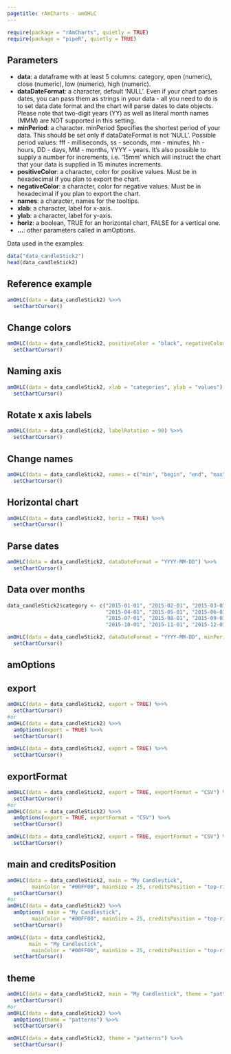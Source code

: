 ```yaml
---
pagetitle: rAmCharts - amOHLC
---
```


```r
require(package = "rAmCharts", quietly = TRUE)
require(package = "pipeR", quietly = TRUE)
```

## Parameters

* __data__: a dataframe with at least 5 columns: category, open (numeric), close (numeric), low (numeric), high (numeric). 
* __dataDateFormat__: a character, default 'NULL'. Even if your chart parses dates, you can pass them as strings in your data - all you need to do is to set data date format and the chart will parse dates to date objects. Please note that two-digit years (YY) as well as literal month names (MMM)  are NOT supported in this setting.
* __minPeriod__: a character. minPeriod Specifies the shortest period of your data. This should be set only if dataDateFormat is not 'NULL'. Possible period values: fff - milliseconds, ss - seconds, mm - minutes, hh - hours, DD - days, MM - months, YYYY - years. It's also possible to supply a number for increments, i.e. '15mm' which will instruct the chart that your data is supplied in 15 minutes increments.
* __positiveColor__: a character, color for positive values. Must be in hexadecimal if you plan to export the chart.
* __negativeColor__: a character, color for negative values. Must be in hexadecimal if you plan to export the chart.
* __names__: a character, names for the tooltips.
* __xlab__: a character, label for x-axis.
* __ylab__: a character, label for y-axis.
* __horiz__: a boolean, TRUE for an horizontal chart, FALSE for a vertical one.
* __...__: other parameters called in amOptions. 

Data used in the examples:
```r
data("data_candleStick2")
head(data_candleStick2)
```

## Reference example

```r
amOHLC(data = data_candleStick2) %>>% 
  setChartCursor()
```

<h2 class="partdivtitle"> Change colors </h2>
```r
amOHLC(data = data_candleStick2, positiveColor = "black", negativeColor = "green") %>>% 
  setChartCursor()
```

<h2 class="partdivtitle"> Naming axis </h2>
```r
amOHLC(data = data_candleStick2, xlab = "categories", ylab = "values") %>>% 
  setChartCursor()
```

<h2 class="partdivtitle"> Rotate x axis labels </h2>
```r
amOHLC(data = data_candleStick2, labelRotation = 90) %>>% 
  setChartCursor()
```

<h2 class="partdivtitle"> Change names </h2>
```r
amOHLC(data = data_candleStick2, names = c("min", "begin", "end", "max")) %>>% 
  setChartCursor()
```

<h2 class="partdivtitle"> Horizontal chart </h2>
```r
amOHLC(data = data_candleStick2, horiz = TRUE) %>>% 
  setChartCursor()
```

<h2 class="partdivtitle"> Parse dates </h2>
```r
amOHLC(data = data_candleStick2, dataDateFormat = "YYYY-MM-DD") %>>% 
  setChartCursor()
```

<h2 class="partdivtitle"> Data over months </h2>
```r
data_candleStick2$category <- c("2015-01-01", "2015-02-01", "2015-03-01",
                                "2015-04-01", "2015-05-01", "2015-06-01",
                                "2015-07-01", "2015-08-01", "2015-09-01",
                                "2015-10-01", "2015-11-01", "2015-12-01")

amOHLC(data = data_candleStick2, dataDateFormat = "YYYY-MM-DD", minPeriod = "MM") %>>% 
  setChartCursor()
```

<h2 class="amOptions">amOptions</h2>

<h2 class="partdivtitle">export</h2>
```r
amOHLC(data = data_candleStick2, export = TRUE) %>>% 
  setChartCursor()
#or
amOHLC(data = data_candleStick2) %>>% 
  amOptions(export = TRUE) %>>%
  setChartCursor()
```
```r
amOHLC(data = data_candleStick2, export = TRUE) %>>% 
  setChartCursor()
```
  
<h2 class="partdivtitle">exportFormat</h2>
```r
amOHLC(data = data_candleStick2, export = TRUE, exportFormat = "CSV") %>>% 
  setChartCursor()
#or
amOHLC(data = data_candleStick2) %>>% 
  amOptions(export = TRUE, exportFormat = "CSV") %>>% 
  setChartCursor()
```
```r
amOHLC(data = data_candleStick2, export = TRUE, exportFormat = "CSV") %>>% 
  setChartCursor()
```

<h2 class="partdivtitle">main and creditsPosition</h2>
```r
amOHLC(data = data_candleStick2, main = "My Candlestick",
        mainColor = "#00FF00", mainSize = 25, creditsPosition = "top-right") %>>% 
  setChartCursor()
#or
amOHLC(data = data_candleStick2) %>>% 
  amOptions( main = "My Candlestick",
        mainColor = "#00FF00", mainSize = 25, creditsPosition = "top-right") %>>% 
  setChartCursor()
```
```r
amOHLC(data = data_candleStick2, 
       main = "My Candlestick",
        mainColor = "#00FF00", mainSize = 25, creditsPosition = "top-right") %>>% 
  setChartCursor()
```

<h2 class="partdivtitle">theme</h2>
```r
amOHLC(data = data_candleStick2, main = "My Candlestick", theme = "patterns") %>>% 
  setChartCursor()
#or
amOHLC(data = data_candleStick2) %>>% 
  amOptions(theme = "patterns") %>>% 
  setChartCursor()
```
```r
amOHLC(data = data_candleStick2, theme = "patterns") %>>% 
  setChartCursor()
```
